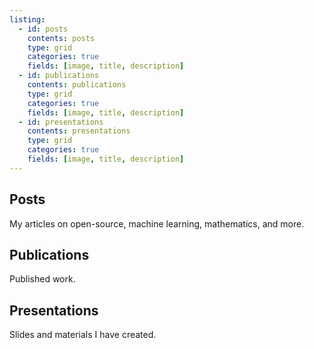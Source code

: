 ```yaml
---
listing:
  - id: posts
    contents: posts
    type: grid
    categories: true
    fields: [image, title, description]
  - id: publications
    contents: publications
    type: grid
    categories: true
    fields: [image, title, description]
  - id: presentations
    contents: presentations
    type: grid
    categories: true
    fields: [image, title, description]
---
```


## Posts

My articles on open-source, machine learning, mathematics, and more.

:::{#posts}
:::

## Publications

Published work.

:::{#publications}
:::

## Presentations

Slides and materials I have created.

:::{#presentations}
:::
